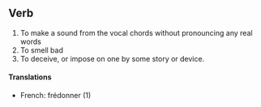 ==Verb==
#To make a sound from the vocal chords without pronouncing any real words
#To smell bad
#To deceive, or impose on one by some story or device.


====Translations====
*French: frédonner (1)